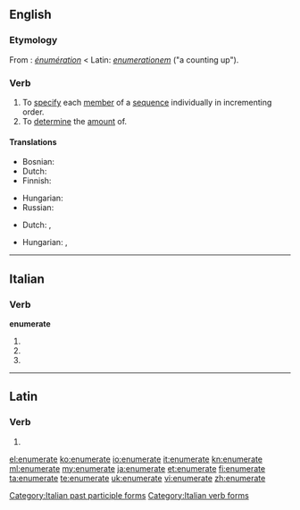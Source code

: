 ==English==

===Etymology===
From {{etyl|frm|en}}: ''[[énumération]]'' < Latin: ''[[enumerationem]]'' ("a counting up").

===Verb===
{{en-verb|enumerat|ing}}

# To [[specify]] each [[member]] of a [[sequence]] individually in incrementing order.
# To [[determine]] the [[amount]] of.

====Translations====
{{trans-top|To specify each member of a sequence individually in incrementing order}}
* Bosnian: {{t|bs|nabrojati}}
* Dutch: {{t|nl|uittellen}}
* Finnish: {{t-|fi|luetella}}
{{trans-mid}}
* Hungarian: {{t|hu|felsorol}}
* Russian: {{qualifier|past tense}} {{t|ru|перечисленным|tr=perecheesleneyem}}
{{trans-bottom}}

{{trans-top|To determine the amount of}}
* Dutch: {{t|nl|opsommen}}, {{t|nl|enumereren}}
{{trans-mid}}
* Hungarian: {{t|hu|megszámol}},  {{t+|hu|számlál}}
{{trans-bottom}}

----

==Italian==

===Verb===
'''enumerate'''

# {{form of|[[second-person|Second-person]] [[plural]] [[present tense]]|enumerare|lang=it}}
# {{form of|Second-person plural [[imperative]]|enumerare|lang=it}}
# {{form of|[[feminine|Feminine]] plural|enumerato}}

[[Category:Italian past participle forms]]
[[Category:Italian verb forms]]

----

==Latin==

===Verb===
{{la-verb-form|ēnumerāte}}

# {{conjugation of|enumero|ēnumerō|2|p|pres|act|imp|lang=la}}

[[el:enumerate]]
[[ko:enumerate]]
[[io:enumerate]]
[[it:enumerate]]
[[kn:enumerate]]
[[ml:enumerate]]
[[my:enumerate]]
[[ja:enumerate]]
[[et:enumerate]]
[[fi:enumerate]]
[[ta:enumerate]]
[[te:enumerate]]
[[uk:enumerate]]
[[vi:enumerate]]
[[zh:enumerate]]